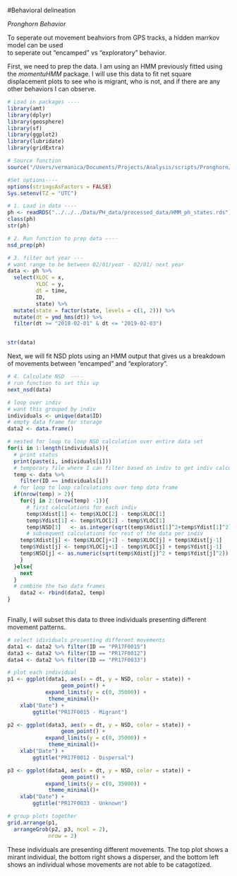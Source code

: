 #Behavioral delineation 

*Pronghorn Behavior*

To seperate out movement beahviors from GPS tracks, a hidden marrkov model can be used  
to seperate out "encamped" vs "exploratory" behavior. 

First, we need to prep the data. I am using an HMM previously fitted using the *momentuHMM* package. I will use this data to fit net square displacement plots to see who is migrant, who is not, and if there are any other behaviors I can observe.

```r
# Load in packages ----
library(amt)
library(dplyr)
library(geosphere)
library(sf)
library(ggplot2)
library(lubridate)
library(gridExtra)

# Source function
source("/Users/vermanica/Documents/Projects/Analysis/scripts/Pronghorn/prep_fun.R")

#Set options----
options(stringsAsFactors = FALSE)
Sys.setenv(TZ = "UTC")

# 1. Load in data ----
ph <- readRDS("../../../Data/PH_data/processed_data/HMM_ph_states.rds")
class(ph)
str(ph)

# 2. Run function to prep data ----
nsd_prep(ph)

# 3. filter out year ---
# want range to be between 02/01/year - 02/01/ next year
data <- ph %>%
  select(XLOC = x,
         YLOC = y,
         dt = time,
         ID,
         state) %>%
  mutate(state = factor(state, levels = c(1, 2))) %>% 
  mutate(dt = ymd_hms(dt)) %>%
  filter(dt >= "2018-02-01" & dt <= "2019-02-03")  


str(data)
```

Next, we will fit NSD plots using an HMM output that gives us a breakdown of movements between "encamped" and "exploratory".

```r
# 4. Calculate NSD  ----
# run function to set this up
next_nsd(data)

# loop over indiv 
# want this grouped by indiv
individuals <- unique(data$ID)
# empty data frame for storage
data2 <- data.frame()

# nested for loop to loop NSD calculation over entire data set
for(i in 1:length(individuals)){
  # print status
  print(paste(i, individuals[i]))
  # temporary file where I can filter based on indiv to get indiv calculations
  temp <- data %>% 
    filter(ID == individuals[i])
  # for loop to loop calculations over temp data frame
  if(nrow(temp) > 2){
    for(j in 2:(nrow(temp) -1)){
      # first calculations for each indiv 
      temp$Xdist[1] <- temp$XLOC[2] - temp$XLOC[1]
      temp$Ydist[1] <- temp$YLOC[2] - temp$YLOC[1]
      temp$NSD[1]   <- as.integer(sqrt(temp$Xdist[1]^2+temp$Ydist[1]^2))
      # subsequent calculations for rest of the data per indiv
    temp$Xdist[j] <- temp$XLOC[j+1] - temp$XLOC[j] + temp$Xdist[j-1]
    temp$Ydist[j] <- temp$YLOC[j+1] - temp$YLOC[j] + temp$Ydist[j-1]
    temp$NSD[j] <- as.numeric(sqrt(temp$Xdist[j]^2 + temp$Ydist[j]^2))
    }
  }else{
    next
  }
  # combine the two data frames
    data2 <- rbind(data2, temp)
}
     
```
Finally, I will subset this data to three individuals presenting different movement patterns.

```r
# select idividuals presenting different movements
data1 <- data2 %>% filter(ID == "PR17F0015")
data3 <- data2 %>% filter(ID == "PR17F0012")
data4 <- data2 %>% filter(ID == "PR17F0033")

# plot each individual
p1 <- ggplot(data1, aes(x = dt, y = NSD, color = state)) +
                 geom_point() +
            expand_limits(y = c(0, 35000)) +
             theme_minimal()+
    xlab("Date") +
        ggtitle("PR17F0015 - Migrant")

p2 <- ggplot(data3, aes(x = dt, y = NSD, color = state)) +
                 geom_point() +
            expand_limits(y = c(0, 35000)) +
             theme_minimal()+
    xlab("Date") +
        ggtitle("PR17F0012 - Dispersal")

p3 <- ggplot(data4, aes(x = dt, y = NSD, color = state)) +
                 geom_point() +
            expand_limits(y = c(0, 35000)) +
             theme_minimal()+
    xlab("Date") +
        ggtitle("PR17F0033 - Unknown")

# group plots together
grid.arrange(p1,
  arrangeGrob(p2, p3, ncol = 2),
             nrow = 2)
```
These individuals are presenting different movements. The top plot shows a mirant individual, the bottom right shows a disperser, and the bottom left shows an individual whose movements are not able to be catagotized.

